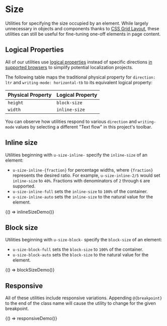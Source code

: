 
<Meta title="Utilities/Size" />

# Size

Utilities for specifying the size occupied by an element. While largely unnecessary in objects and components thanks to [CSS Grid Layout](https://developer.mozilla.org/en-US/docs/Web/CSS/CSS_Grid_Layout), these utilities can still be useful for fine-tuning one-off elements in page content.

## Logical Properties

All of our utilities use [logical properties](https://www.w3.org/TR/css-logical-1/) instead of specific directions [in supported browsers](https://caniuse.com/#feat=css-logical-props) to simplify potential localization projects.

The following table maps the traditional physical property for `direction: ltr` and `writing-mode: horizontal-tb` to its equivalent logical property:

| Physical Property | Logical Property |
| ----------------- | ---------------- |
| `height`          | `block-size`     |
| `width`           | `inline-size`    |

You can observe how utilities respond to various `direction` and `writing-mode` values by selecting a different "Text flow" in this project's toolbar.

## Inline size

Utilities beginning with `u-size-inline-` specify the `inline-size` of an element:

- `u-size-inline-{fraction}` for percentage widths, where `{fraction}` represents the desired ratio. For example, `u-size-inline-2/5` would set `inline-size` to `40%`. Fractions with denominators of `2` through `6` are supported.
- `u-size-inline-full` sets the `inline-size` to `100%` of the container.
- `u-size-inline-auto` sets the `inline-size` to the natural value for the element.

<Canvas>
  <Story name="Inline size (Width)">{() => inlineSizeDemo()}</Story>
</Canvas>

## Block size

Utilities beginning with `u-size-block-` specify the `block-size` of an element:

- `u-size-block-full` sets the `block-size` to `100%` of the container.
- `u-size-block-auto` sets the `block-size` to the natural value for the element.

<Canvas>
  <Story name="Block size (Height)">{() => blockSizeDemo()}</Story>
</Canvas>

## Responsive

All of these utilities include responsive variations. Appending `@{breakpoint}` to the end of the class name will cause the utility to change for the given breakpoint.

<Canvas>
  <Story name="Responsive">{() => responsiveDemo()}</Story>
</Canvas>
